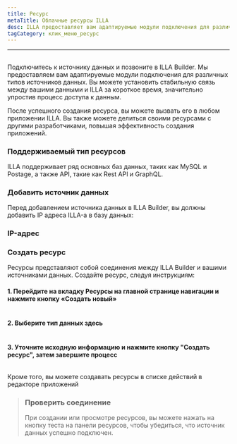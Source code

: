 ```yaml
---
title: Ресурс
metaTitle: Облачные ресурсы ILLA
desc: ILLA предоставляет вам адаптируемые модули подключения для различных типов источников данных
tagCategory: клик_меню_ресурс
---
```


* * *

## <Heading hidden>Ресурс</Heading>

Подключитесь к источнику данных и позвоните в ILLA Builder. Мы предоставляем вам адаптируемые модули подключения для различных типов источников данных. Вы можете установить стабильную связь между вашими данными и ILLA за короткое время, значительно упростив процесс доступа к данным.

После успешного создания ресурса, вы можете вызвать его в любом приложении ILLA. Вы также можете делиться своими ресурсами с другими разработчиками, повышая эффективность создания приложений.

### Поддерживаемый тип ресурсов

ILLA поддерживает ряд основных баз данных, таких как MySQL и Postage, а также API, такие как Rest API и GraphQL.

### Добавить источник данных

Перед добавлением источника данных в ILLA Builder, вы должны добавить IP адреса ILLA-а в базу данных:

### IP-адрес

### Создать ресурс

Ресурсы представляют собой соединения между ILLA Builder и вашими источниками данных. Создайте ресурс, следуя инструкциям:

#### 1.  Перейдите на вкладку Ресурсы на главной странице навигации и нажмите кнопку «Создать новый»

<img
  src='https://cdn.illacloud.com/official-website/img/docs/re_e_1.png'
  alt=""
/>

#### 2.  Выберите тип данных здесь

<img
  src='https://cdn.illacloud.com/official-website/img/docs/qs_e_2.png'
  alt=""
/>

#### 3.  Уточните исходную информацию и нажмите кнопку "Создать ресурс", затем завершите процесс

<img
  src='https://cdn.illacloud.com/official-website/img/docs/re_e_2.png'
  alt=""
/>

Кроме того, вы можете создавать ресурсы в списке действий в редакторе приложений

> ### Проверить соединение
>
> При создании или просмотре ресурсов, вы можете нажать на кнопку теста на панели ресурсов, чтобы убедиться, что источник данных успешно подключен.

